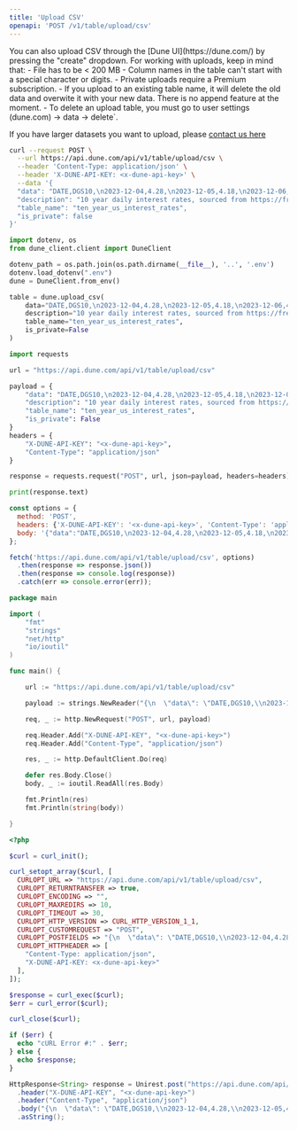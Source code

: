 ```yaml
---
title: 'Upload CSV'
openapi: 'POST /v1/table/upload/csv'
---
```


<Tip>
You can also upload CSV through the [Dune UI](https://dune.com/) by pressing the "create" dropdown.
</Tip>

<Note>
For working with uploads, keep in mind that:
- File has to be < 200 MB
- Column names in the table can't start with a special character or digits.
- Private uploads require a Premium subscription.
- If you upload to an existing table name, it will delete the old data and overwite it with your new data. There is no append feature at the moment.
- To delete an upload table, you must go to  user settings (dune.com) -> data -> delete`.

If you have larger datasets you want to upload, please [contact us here](https://docs.google.com/forms/d/e/1FAIpQLSekx61WzIh-MII18zRj1G98aJeLM7U0VEBqaa6pVk_DQ7lq6Q/viewform)
</Note>

<RequestExample>

```bash cURL
curl --request POST \
  --url https://api.dune.com/api/v1/table/upload/csv \
  --header 'Content-Type: application/json' \
  --header 'X-DUNE-API-KEY: <x-dune-api-key>' \
  --data '{
  "data": "DATE,DGS10,\n2023-12-04,4.28,\n2023-12-05,4.18,\n2023-12-06,4.12,\n2023-12-07,4.14,\n2023-12-08,4.23,\n2023-12-11,4.23",
  "description": "10 year daily interest rates, sourced from https://fred.stlouisfed.org/series/DGS10",
  "table_name": "ten_year_us_interest_rates",
  "is_private": false
}'
```

```python Python SDK
import dotenv, os
from dune_client.client import DuneClient

dotenv_path = os.path.join(os.path.dirname(__file__), '..', '.env')
dotenv.load_dotenv(".env")
dune = DuneClient.from_env()

table = dune.upload_csv(
    data="DATE,DGS10,\n2023-12-04,4.28,\n2023-12-05,4.18,\n2023-12-06,4.12,\n2023-12-07,4.14,\n2023-12-08,4.23,\n2023-12-11,4.23",
    description="10 year daily interest rates, sourced from https://fred.stlouisfed.org/series/DGS10",
    table_name="ten_year_us_interest_rates",
    is_private=False
)
```

```python Python
import requests

url = "https://api.dune.com/api/v1/table/upload/csv"

payload = {
    "data": "DATE,DGS10,\n2023-12-04,4.28,\n2023-12-05,4.18,\n2023-12-06,4.12,\n2023-12-07,4.14,\n2023-12-08,4.23,\n2023-12-11,4.23",
    "description": "10 year daily interest rates, sourced from https://fred.stlouisfed.org/series/DGS10",
    "table_name": "ten_year_us_interest_rates",
    "is_private": False
}
headers = {
    "X-DUNE-API-KEY": "<x-dune-api-key>",
    "Content-Type": "application/json"
}

response = requests.request("POST", url, json=payload, headers=headers)

print(response.text)
```

```javascript Javascript
const options = {
  method: 'POST',
  headers: {'X-DUNE-API-KEY': '<x-dune-api-key>', 'Content-Type': 'application/json'},
  body: '{"data":"DATE,DGS10,\n2023-12-04,4.28,\n2023-12-05,4.18,\n2023-12-06,4.12,\n2023-12-07,4.14,\n2023-12-08,4.23,\n2023-12-11,4.23","description":"10 year daily interest rates, sourced from https://fred.stlouisfed.org/series/DGS10","table_name":"ten_year_us_interest_rates","is_private":false}'
};

fetch('https://api.dune.com/api/v1/table/upload/csv', options)
  .then(response => response.json())
  .then(response => console.log(response))
  .catch(err => console.error(err));
```

```go Go
package main

import (
	"fmt"
	"strings"
	"net/http"
	"io/ioutil"
)

func main() {

	url := "https://api.dune.com/api/v1/table/upload/csv"

	payload := strings.NewReader("{\n  \"data\": \"DATE,DGS10,\\n2023-12-04,4.28,\\n2023-12-05,4.18,\\n2023-12-06,4.12,\\n2023-12-07,4.14,\\n2023-12-08,4.23,\\n2023-12-11,4.23\",\n  \"description\": \"10 year daily interest rates, sourced from https://fred.stlouisfed.org/series/DGS10\",\n  \"table_name\": \"ten_year_us_interest_rates\",\n  \"is_private\": false\n}")

	req, _ := http.NewRequest("POST", url, payload)

	req.Header.Add("X-DUNE-API-KEY", "<x-dune-api-key>")
	req.Header.Add("Content-Type", "application/json")

	res, _ := http.DefaultClient.Do(req)

	defer res.Body.Close()
	body, _ := ioutil.ReadAll(res.Body)

	fmt.Println(res)
	fmt.Println(string(body))

}
```

```php PHP
<?php

$curl = curl_init();

curl_setopt_array($curl, [
  CURLOPT_URL => "https://api.dune.com/api/v1/table/upload/csv",
  CURLOPT_RETURNTRANSFER => true,
  CURLOPT_ENCODING => "",
  CURLOPT_MAXREDIRS => 10,
  CURLOPT_TIMEOUT => 30,
  CURLOPT_HTTP_VERSION => CURL_HTTP_VERSION_1_1,
  CURLOPT_CUSTOMREQUEST => "POST",
  CURLOPT_POSTFIELDS => "{\n  \"data\": \"DATE,DGS10,\\n2023-12-04,4.28,\\n2023-12-05,4.18,\\n2023-12-06,4.12,\\n2023-12-07,4.14,\\n2023-12-08,4.23,\\n2023-12-11,4.23\",\n  \"description\": \"10 year daily interest rates, sourced from https://fred.stlouisfed.org/series/DGS10\",\n  \"table_name\": \"ten_year_us_interest_rates\",\n  \"is_private\": false\n}",
  CURLOPT_HTTPHEADER => [
    "Content-Type: application/json",
    "X-DUNE-API-KEY: <x-dune-api-key>"
  ],
]);

$response = curl_exec($curl);
$err = curl_error($curl);

curl_close($curl);

if ($err) {
  echo "cURL Error #:" . $err;
} else {
  echo $response;
}
```

```java Java
HttpResponse<String> response = Unirest.post("https://api.dune.com/api/v1/table/upload/csv")
  .header("X-DUNE-API-KEY", "<x-dune-api-key>")
  .header("Content-Type", "application/json")
  .body("{\n  \"data\": \"DATE,DGS10,\\n2023-12-04,4.28,\\n2023-12-05,4.18,\\n2023-12-06,4.12,\\n2023-12-07,4.14,\\n2023-12-08,4.23,\\n2023-12-11,4.23\",\n  \"description\": \"10 year daily interest rates, sourced from https://fred.stlouisfed.org/series/DGS10\",\n  \"table_name\": \"ten_year_us_interest_rates\",\n  \"is_private\": false\n}")
  .asString();
```

</RequestExample>